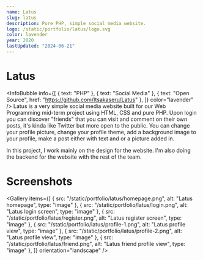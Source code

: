 ```yaml
---
name: Latus
slug: latus
description: Pure PHP, simple social media website.
logo: /static/portfolio/latus/logo.svg
color: lavender
year: 2020
lastUpdated: "2024-06-21"
---
```


# Latus
<InfoBubble
    info={[
        { text: "PHP" },
        { text: "Social Media" },
        { text: "Open Source", href: "https://github.com/Itsakaseru/Latus" },
    ]}
    color="lavender"
/>
Latus is a very simple social media website built for our Web Programming mid-term project using HTML, CSS and pure PHP. Upon login you can discover "friends" that you can visit and comment on their own posts, it's kinda like Twitter but more open to the public. You can change your profile picture, change your profile theme, add a background image to your profile, make a post either with text and or a picture added in.

In this project, I work mainly on the design for the website. I'm also doing the backend for the website with the rest of the team.

# Screenshots
<Gallery
    items={[
        {
            src: "/static/portfolio/latus/homepage.png",
            alt: "Latus homepage",
            type: "image"
        },
        {
            src: "/static/portfolio/latus/login.png",
            alt: "Latus login screen",
            type: "image"
        },
        {
            src: "/static/portfolio/latus/register.png",
            alt: "Latus register screen",
            type: "image"
        },
        {
            src: "/static/portfolio/latus/profile-1.png",
            alt: "Latus profile view",
            type: "image"
        },
        {
            src: "/static/portfolio/latus/profile-2.png",
            alt: "Latus profile view",
            type: "image"
        },
        {
            src: "/static/portfolio/latus/friend.png",
            alt: "Latus friend profile view",
            type: "image"
        },
    ]}
    orientation="landscape"
/>